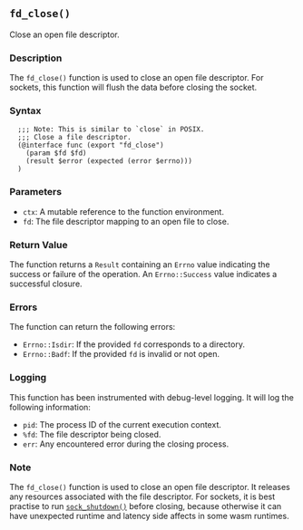 ## `fd_close()`

Close an open file descriptor.

### Description

The `fd_close()` function is used to close an open file descriptor. For sockets, this function will flush the data before closing the socket.

### Syntax

```ebnf
  ;;; Note: This is similar to `close` in POSIX.
  ;;; Close a file descriptor.
  (@interface func (export "fd_close")
    (param $fd $fd)
    (result $error (expected (error $errno)))
  )
```
### Parameters

- `ctx`: A mutable reference to the function environment.
- `fd`: The file descriptor mapping to an open file to close.

### Return Value

The function returns a `Result` containing an `Errno` value indicating the success or failure of the operation. An `Errno::Success` value indicates a successful closure.

### Errors

The function can return the following errors:

- `Errno::Isdir`: If the provided `fd` corresponds to a directory.
- `Errno::Badf`: If the provided `fd` is invalid or not open.

### Logging

This function has been instrumented with debug-level logging. It will log the following information:

- `pid`: The process ID of the current execution context.
- `%fd`: The file descriptor being closed.
- `err`: Any encountered error during the closing process.

### Note

The `fd_close()` function is used to close an open file descriptor. It releases any resources associated with the file descriptor.
For sockets, it is best practise to run [`sock_shutdown()`](./sock_shutdown) before closing, because otherwise it can have unexpected runtime and latency side affects in some wasm runtimes.
